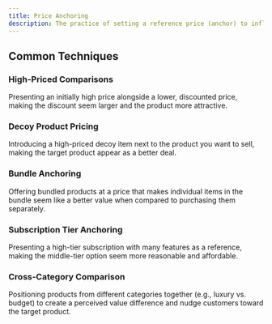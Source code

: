 ```yaml
---
title: Price Anchoring
description: The practice of setting a reference price (anchor) to influence customer perception of a product’s value, making it seem more affordable or valuable in comparison to the anchor price.
---
```


## Common Techniques

### High-Priced Comparisons  
Presenting an initially high price alongside a lower, discounted price, making the discount seem larger and the product more attractive.

### Decoy Product Pricing  
Introducing a high-priced decoy item next to the product you want to sell, making the target product appear as a better deal.

### Bundle Anchoring  
Offering bundled products at a price that makes individual items in the bundle seem like a better value when compared to purchasing them separately.

### Subscription Tier Anchoring  
Presenting a high-tier subscription with many features as a reference, making the middle-tier option seem more reasonable and affordable.

### Cross-Category Comparison  
Positioning products from different categories together (e.g., luxury vs. budget) to create a perceived value difference and nudge customers toward the target product.
